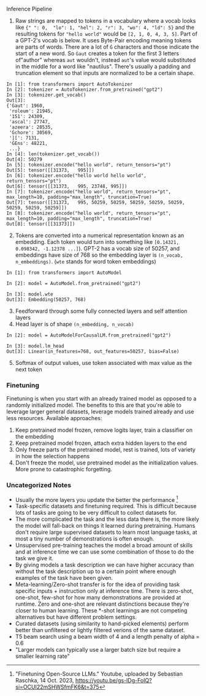 
<PostFrontmatter
    postTitle="Large Language Models"
    postDate="Last Updated: 2023-12-04 10:07PM" />

Inference Pipeline

1. Raw strings are mapped to tokens in a vocabulary where a vocab looks like `{" ": 0,  "lo": 1, "hel": 2, "r": 3, "wo": 4, "ld": 5}` and the resulting tokens for `"hello world"` would be `[2, 1, 0, 4, 3, 5]`. Part of a GPT-2's vocab is below. It uses Byte-Pair encoding meaning tokens are parts of words. There are a lot of `Ġ` characters and those indicate the start of a new word. So `Ġaut` creates a token for the first 3 letters of"author" whereas `aut` wouldn't, instead `aut`'s value would substituted in the middle for a word like "nautilus". There's usually a padding and truncation element so that inputs are normalized to be a certain shape.
```
In [1]: from transformers import AutoTokenizer
In [2]: tokenizer = AutoTokenizer.from_pretrained("gpt2")
In [3]: tokenizer.get_vocab()
Out[3]:
{'Ġaut': 1960,
 'roleum': 21945,
 '151': 24309,
 'ascal': 27747,
 'azeera': 28535,
 'Ġchore': 30569,
 '][': 7131,
 'ĠEns': 48221,
 ...}
In [4]: len(tokenizer.get_vocab())
Out[4]: 50279
In [5]: tokenizer.encode("hello world", return_tensors="pt")
Out[5]: tensor([[31373,   995]])
In [6]: tokenizer.encode("hello world hello world", return_tensors="pt")
Out[6]: tensor([[31373,   995, 23748, 995]])
In [7]: tokenizer.encode("hello world", return_tensors="pt", max_length=10, padding="max_length", truncation=True)
Out[7]: tensor([[31373,   995, 50259, 50259, 50259, 50259, 50259, 50259, 50259, 50259]])
In [8]: tokenizer.encode("hello world", return_tensors="pt", max_length=10, padding="max_length", truncation=True)
Out[8]: tensor([[31373]])
```
2. Tokens are converted into a numerical representation known as an embedding. Each token would turn into something like `[0.14321, 0.098342, -1.12378 ...]`). GPT-2 has a vocab size of 50257, and embeddings have size of 768 so the embedding layer is `(n_vocab, n_embeddings)`. (`wte` stands for word token embeddings)
```
In [1]: from transformers import AutoModel

In [2]: model = AutoModel.from_pretrained("gpt2")

In [3]: model.wte
Out[3]: Embedding(50257, 768)
```
3. Feedforward through some fully connected layers and self attention layers
4. Head layer is of shape `(n_embedding, n_vocab)`
```
In [2]: model = AutoModelForCausalLM.from_pretrained("gpt2")

In [3]: model.lm_head
Out[3]: Linear(in_features=768, out_features=50257, bias=False)
```
5. Softmax of output values, use token associated with max value as the next token

### Finetuning

Finetuning is when you start with an already trained model as opposed to a randomly initialized model. The benefits to this are that you're able to leverage larger general datasets, leverage models trained already and use less resources. Available approaches:

1. Keep pretrained model frozen, remove logits layer, train a classifier on the embedding
2. Keep pretrained model frozen, attach extra hidden layers to the end
3. Only freeze parts of the pretrained model, rest is trained, lots of variety in how the selection happens
4. Don't freeze the model, use pretrained model as the initialization values. More prone to catastrophic forgetting.

### Uncategorized Notes

- Usually the more layers you update the better the performance [^1]
- Task-specific datasets and finetuning required. This is difficult because lots of tasks are going to be very difficult to collect datasets for.
- The more complicated the task and the less data there is, the more likely the model will fall-back on things it learned during pretraining. Humans don't require large supervised datasets to learn most language tasks, at most a tiny number of demonstrations is often enough.
- Unsupervised pre-training teaches the model a broad amount of skills and at inference time we can use some combination of those to do the task we give it.
- By giving models a task description we can have higher accuracy than without the task description up to a certain point where enough examples of the task have been given.
- Meta-learning/Zero-shot transfer is for the idea of providing task specific inputs + instruction only at inference time. There is zero-shot, one-shot, few-shot for how many demonstrations are provided at runtime. Zero and one-shot are relevant distinctions because they're closer to human learning. These *-shot learnings are not competing alternatives but have different problem settings.
- Curated datasets (using similarity to hand-picked elements) perform better than unfiltered or lightly filtered verions of the same dataset.
- T5 beam search using a beam width of 4 and a length penalty of alpha = 0.6
- "Larger models can typically use a larger batch size but require a smaller learning rate"

[^1]: "Finetuning Open-Source LLMs." Youtube, uploaded by Sebastian Raschka, 14 Oct. 2023, https://youtu.be/gs-IDg-FoIQ?si=OCUI22mSHWSfmFK6&t=375
